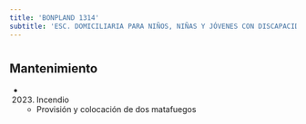 ```yaml
---
title: 'BONPLAND 1314'
subtitle: 'ESC. DOMICILIARIA PARA NIÑOS, NIÑAS Y JÓVENES CON DISCAPACIDAD N° 08'
---
```


#


## Mantenimiento

*  (2023) Incendio 
    + Provisión y colocación de dos matafuegos



